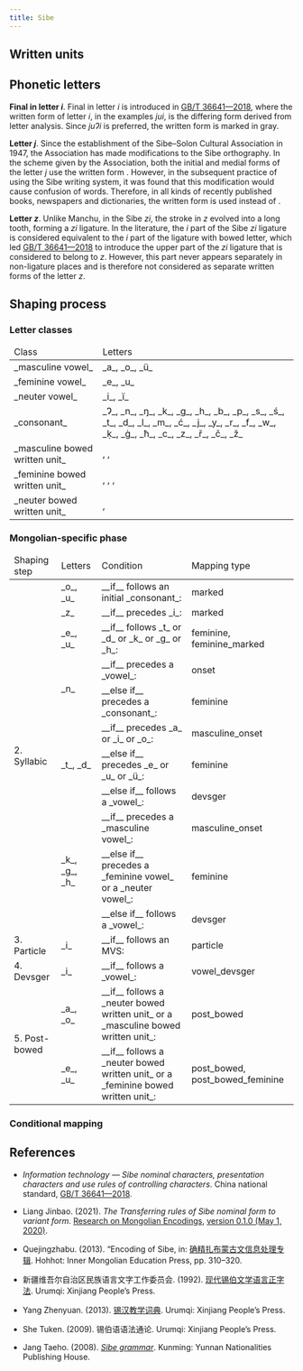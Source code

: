 ```yaml
---
title: Sibe
---
```




## Written units

<WrittenUnitTable locale={locale} />

## Phonetic letters

<LetterTable locale={locale} />

**Final <Mong written="AI" /> in letter _i_**. Final <Mong written="AI" /> in letter _i_ is introduced in [GB/T 36641—2018](https://openstd.samr.gov.cn/bzgk/gb/newGbInfo?hcno=D1B6A81C6BF961CE4265E816103F0020), where the written form <Mong written="AI" /> of letter _i_, in the examples _jui_, is the differing form derived from letter analysis. Since _juɁi_ is preferred, the written form is marked in gray.

**Letter _j_**. Since the establishment of the Sibe–Solon Cultural Association in 1947, the Association has made modifications to the Sibe orthography. In the scheme given by the Association, both the initial and medial forms of the letter _j_ use the written form <Mong written="I" />. However, in the subsequent practice of using the Sibe writing system, it was found that this modification would cause confusion of words. Therefore, in all kinds of recently published books, newspapers and dictionaries, the written form <Mong written="J2" /> is used instead of <Mong written="I" />.

**Letter _z_**. Unlike Manchu, in the Sibe _zi_, the stroke in _z_ evolved into a long tooth, forming a _zi_ ligature. In the literature, the _i_ part of the Sibe _zi_ ligature is considered equivalent to the _i_ part of the ligature with bowed letter, which led [GB/T 36641—2018](https://openstd.samr.gov.cn/bzgk/gb/newGbInfo?hcno=D1B6A81C6BF961CE4265E816103F0020) to introduce the upper part of the _zi_ ligature that is considered to belong to _z_. However, this part never appears separately in non-ligature places and is therefore not considered as separate written forms of the letter _z_.

## Shaping process

### Letter classes

<table>
  <thead>
    <tr>
      <td>Class</td>
      <td>Letters</td>
    </tr>
  </thead>
  <tbody>
    <tr>
      <td> _masculine vowel_ </td>
      <td> _a_, _o_, _ü_ </td>
    </tr>
    <tr>
      <td> _feminine vowel_ </td>
      <td> _e_, _u_ </td>
    </tr>
    <tr>
      <td> _neuter vowel_ </td>
      <td> _i_, _ï_ </td>
    </tr>
    <tr>
      <td> _consonant_ </td>
      <td> _Ɂ_, _n_, _ŋ_, _k_, _g_, _h_, _b_, _p_, _s_, _ś_, _t_, _d_, _l_, _m_, _ć_, _j_, _y_, _r_, _f_, _w_, _ḳ_, _ġ_, _ħ_, _c_, _z_, _ř_, _č_, _ž_ </td>
    </tr>
    <tr>
      <td> _masculine bowed written unit_ </td>
      <td>
        <Mong written="K2" />, <Mong written="K̇" />, <Mong written="K̊" />
      </td>
    </tr>
    <tr>
      <td> _feminine bowed written unit_ </td>
      <td>
        <Mong written="G" />, <Mong written="Ġ" />, <Mong written="G̊" />, <Mong written="G̈" />
      </td>
    </tr>
    <tr>
      <td> _neuter bowed written unit_ </td>
      <td>
        <Mong written="B" />, <Mong written="P̣" />
      </td>
    </tr>
  </tbody>
</table>

### Mongolian-specific phase

<table>
  <thead>
    <tr>
      <td>Shaping step</td>
      <td>Letters</td>
      <td>Condition</td>
      <td>Mapping type</td>
    </tr>
  </thead>
  <tbody>
    <tr>
      <td rowspan="11">2. Syllabic</td>
      <td>_o_, _u_</td>
      <td>__if__ follows an initial _consonant_:</td>
      <td>marked</td>
    </tr>
    <tr>
      <td>_z_</td>
      <td>__if__ precedes _i_:</td>
      <td>marked</td>
    </tr>
    <tr>
      <td>_e_, _u_</td>
      <td>__if__ follows _t_ or _d_ or _k_ or _g_ or _h_:</td>
      <td>feminine, feminine_marked</td>
    </tr>
    <tr>
      <td rowspan="2">_n_</td>
      <td>__if__ precedes a _vowel_:</td>
      <td>onset</td>
    </tr>
    <tr>
      <td>__else if__ precedes a _consonant_:</td>
      <td>feminine</td>
    </tr>
    <tr>
      <td rowspan="3">_t_, _d_</td>
      <td>__if__ precedes _a_ or _i_ or _o_:</td>
      <td>masculine_onset</td>
    </tr>
    <tr>
      <td>__else if__ precedes _e_ or _u_ or _ü_:</td>
      <td>feminine</td>
    </tr>
    <tr>
      <td>__else if__ follows a _vowel_:</td>
      <td>devsger</td>
    </tr>
    <tr>
      <td rowspan="3">_k_, _g_, _h_</td>
      <td>__if__ precedes a _masculine vowel_:</td>
      <td>masculine_onset</td>
    </tr>
    <tr>
      <td>__else if__ precedes a _feminine vowel_ or a _neuter vowel_:</td>
      <td>feminine</td>
    </tr>
    <tr>
      <td>__else if__ follows a _vowel_:</td>
      <td>devsger</td>
    </tr>
    <tr>
      <td>3. Particle</td>
      <td>_i_</td>
      <td>__if__ follows an MVS:</td>
      <td>particle</td>
    </tr>
    <tr>
      <td>4. Devsger</td>
      <td>_i_</td>
      <td>__if__ follows a _vowel_:</td>
      <td>vowel_devsger</td>
    </tr>
    <tr>
      <td rowspan="2">5. Post-bowed</td>
      <td>_a_, _o_</td>
      <td>__if__ follows a _neuter bowed written unit_ or a _masculine bowed written unit_:</td>
      <td>post_bowed</td>
    </tr>
    <tr>
      <td>_e_, _u_</td>
      <td>__if__ follows a _neuter bowed written unit_ or a _feminine bowed written unit_:</td>
      <td>post_bowed, post_bowed_feminine</td>
    </tr>
  </tbody>
</table>

### Conditional mapping

<ConditionalMappingTable locale={locale} />

## References

- _Information technology — Sibe nominal characters, presentation characters and use rules of controlling characters_. China national standard, [GB/T 36641—2018](https://openstd.samr.gov.cn/bzgk/gb/newGbInfo?hcno=D1B6A81C6BF961CE4265E816103F0020).

- Liang Jinbao. (2021). _The Transferring rules of Sibe nominal form to variant form_. [Research on Mongolian Encodings](https://web.archive.org/web/20220203040523/http://rule.mongoltoli.cn/), [version 0.1.0 (May 1, 2020)](http://rule.xueruhai.cn/allchars-sibe.php).

- Quejingzhabu. (2013). “Encoding of Sibe, in: [确精扎布蒙古文信息处理专辑](https://search.worldcat.org/zh-cn/title/1133116484). Hohhot: Inner Mongolian Education Press, pp. 310–320.

- 新疆维吾尔自治区民族语言文字工作委员会. (1992). [现代锡伯文学语言正字法](https://search.worldcat.org/zh-cn/title/299404717). Urumqi: Xinjiang People’s Press.

- Yang Zhenyuan. (2013). [锡汉教学词典](https://search.worldcat.org/zh-cn/title/769160492). Urumqi: Xinjiang People’s Press.

- She Tuken. (2009). 锡伯语语法通论. Urumqi: Xinjiang People’s Press.

- Jang Taeho. (2008). [_Sibe grammar_](https://search.worldcat.org/zh-cn/title/421455401). Kunming: Yunnan Nationalities Publishing House.
